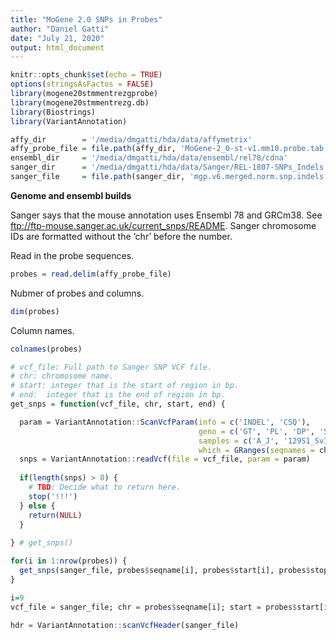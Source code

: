 ```yaml
---
title: "MoGene 2.0 SNPs in Probes"
author: "Daniel Gatti"
date: "July 21, 2020"
output: html_document
---
```


```r
knitr::opts_chunk$set(echo = TRUE)
options(stringsAsFactos = FALSE)
library(mogene20stmmentrezgprobe)
library(mogene20stmmentrezg.db)
library(Biostrings)
library(VariantAnnotation)

affy_dir        = '/media/dmgatti/hda/data/affymetrix'
affy_probe_file = file.path(affy_dir, 'MoGene-2_0-st-v1.mm10.probe.tab')
ensembl_dir     = '/media/dmgatti/hda/data/ensembl/rel78/cdna'
sanger_dir      = '/media/dmgatti/hda/data/Sanger/REL-1807-SNPs_Indels'
sanger_file     = file.path(sanger_dir, 'mgp.v6.merged.norm.snp.indels.sfiltered.vcf.gz')
```

**Genome and ensembl builds**

Sanger says that the mouse annotation uses Ensembl 78 and GRCm38. See <ftp://ftp-mouse.sanger.ac.uk/current_snps/README>. Sanger chromosome IDs are formatted without the 'chr' before the number.

Read in the probe sequences.

```r
probes = read.delim(affy_probe_file)
```

Nubmer of probes and columns.

```r
dim(probes)
```

Column names.

```r
colnames(probes)
```

```r
# vcf_file: Full path to Sanger SNP VCF file.
# chr: chromosome name.
# start: integer that is the start of region in bp.
# end:  integer that is the end of region in bp.
get_snps = function(vcf_file, chr, start, end) {

  param = VariantAnnotation::ScanVcfParam(info = c('INDEL', 'CSQ'),
                                          geno = c('GT', 'PL', 'DP', 'SP', 'AD', 'ADF', 'ADR', 'GQ', 'FT'),
                                          samples = c('A_J', '129S1_SvImJ', 'NOD_ShiLtJ', 'NZO_HlLtJ', 'CAST_EiJ', 'PWK_PhJ', 'WSB_EiJ'),
                                          which = GRanges(seqnames = chr, ranges = IRanges(start, end)))
  snps = VariantAnnotation::readVcf(file = vcf_file, param = param)
  
  if(length(snps) > 0) {
    # TBD: Decide what to return here.
    stop('!!!')
  } else {
    return(NULL)
  }
    
} # get_snps()

for(i in 1:nrow(probes)) {
  get_snps(sanger_file, probes$seqname[i], probes$start[i], probes$stop[i])
}

i=9
vcf_file = sanger_file; chr = probes$seqname[i]; start = probes$start[i]; end = probes$stop[i]
```


```r
hdr = VariantAnnotation::scanVcfHeader(sanger_file)
```


